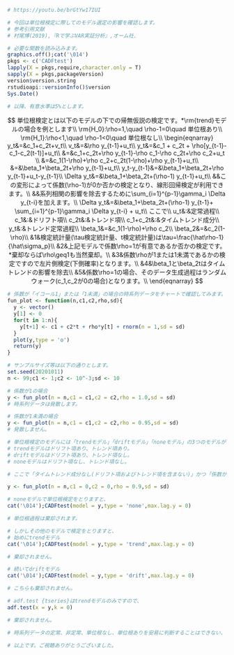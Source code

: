 ```{r}
# https://youtu.be/brGtYw17IUI

# 今回は単位根検定に際してのモデル選定の影響を確認します。
# 参考引用文献
# 村尾博(2019),『Rで学ぶVAR実証分析』,オーム社.

# 必要な関数を読み込みます。
graphics.off();cat('\014')
pkgs <- c('CADFtest')
lapply(X = pkgs,require,character.only = T)
sapply(X = pkgs,packageVersion)
version$version.string
rstudioapi::versionInfo()$version
Sys.Date()

# 以降、有意水準は5%とします。
```

$$
単位根検定とは以下のモデルの下での帰無仮説の検定です。*\rm{trend}モデルの場合を例とします\\
\rm{H_0}:\rho=1,\quad \rho-1=0\quad 単位根あり\\
\rm{H_1}:\rho<1,\quad \rho-1<0\quad 単位根なし\\
\begin{eqnarray}
y_t&=&c_1+c_2t+v_t\\
v_t&=&\rho y_{t-1}+u_t\\
y_t&=&c_1 + c_2t + \rho[y_{t-1}-c_1-c_2(t-1)]+u_t\\
&=&c_1+c_2t+\rho y_{t-1}-\rho c_1-\rho c_2t+\rho c_2+u_t \\
&=&c_1(1-\rho)+\rho c_2+c_2t(1-\rho)+\rho y_{t-1}+u_t\\
&=&\beta_1+\beta_2t+\rho y_{t-1}+u_t\\
y_t-y_{t-1}&=&\beta_1+\beta_2t+\rho y_{t-1}+u_t-y_{t-1}\\
\Delta y_t&=&\beta_1+\beta_2t+(\rho-1) y_{t-1}+u_t\\
&&この変形によって係数(\rho-1)が0か否かの検定となり、線形回帰検定が利用できます。\\
&&系列相関の影響を除去するために\sum_{i=1}^{p-1}\gamma_i \Delta y_{t-i}を加えます。\\
\Delta y_t&=&\beta_1+\beta_2t+(\rho-1) y_{t-1}+ \sum_{i=1}^{p-1}\gamma_i \Delta y_{t-i} + u_t\\
ここで\\
u_t&:&定常過程\\
c_1&:&ドリフト項\\
c_2t&:&トレンド項\\
c_1+c_2t&:&タイムトレンド成分\\
y_t&:&トレンド定常過程\\
\beta_1&=&c_1(1-\rho)+\rho c_2\\
\beta_2&=&c_2(1-\rho)\\
&1&検定統計量(\tau検定統計量、t検定統計量)は\tau=\frac{\hat\rho-1}{\hat\sigma_p}\\
&2&上記モデルで係数\rho=1が有意であるか否かの検定です。*棄却ならば\rho\geq1も当然棄却。\\
&3&係数\rhoが1または1未満であるかの検定ですので左片側検定(下側確率)となります。\\
&4&\beta_1と\beta_2tはタイムトレンドの影響を除去\\
&5&係数\rho=1の場合、そのデータ生成過程はランダムウォーク(c_1,c_2が0の場合)となります。\\
\end{eqnarray}
$$
```{r}
# 係数が「イコール1」または「1未満」の場合の時系列データをチャートで確認してみます。
fun_plot <- function(n,c1,c2,rho,sd){
  y <- vector()
  y[1] <- 0
  for(t in 1:n){
    y[t+1] <- c1 + c2*t + rho*y[t] + rnorm(n = 1,sd = sd)
  }
  plot(y,type = 'o')
  return(y)
}

# サンプルサイズ等は以下の通りとします。
set.seed(20201011)
n <- 99;c1 <- 1;c2 <- 10^-3;sd <- 10

# 係数が1の場合
y <- fun_plot(n = n,c1 = c1,c2 = c2,rho = 1.0,sd = sd)
# 時系列データは発散します。

# 係数が1未満の場合
y <- fun_plot(n = n,c1 = c1,c2 = c2,rho = 0.95,sd = sd)
# 発散しません。

# 単位根検定のモデルには「trendモデル」「driftモデル」「noneモデル」の3つのモデルがあり、
# trendモデルはドリフト項あり、トレンド項あり。
# driftモデルはドリフト項あり、トレンド項なし。
# noneモデルはドリフト項なし、トレンド項なし。

# ここで「タイムトレンド成分なし(ドリフト項およびトレンド項を含まない)」かつ「係数が1未満(単位根なし)」の時系列データを生成します。

y <- fun_plot(n = n,c1 = 0,c2 = 0,rho = 0.9,sd = sd)

# noneモデルで単位根検定をとりますと、 
cat('\014');CADFtest(model = y,type = 'none',max.lag.y = 0)

# 単位根過程は棄却されます。

# しかしその他のモデルで検定をとりますと、
# 始めにtrendモデル
cat('\014');CADFtest(model = y,type = 'trend',max.lag.y = 0)

# 棄却されません。

# 続いてdriftモデル
cat('\014');CADFtest(model = y,type = 'drift',max.lag.y = 0)

# こちらも棄却されません。

# adf.test {tseries}はtrendモデルのみですので、
adf.test(x = y,k = 0)

# 棄却されません。

# 時系列データの定常、非定常、単位根なし、単位根ありを安易に判断することはできない、というお話でした。

# 以上です。ご視聴ありがとうございました。
```
